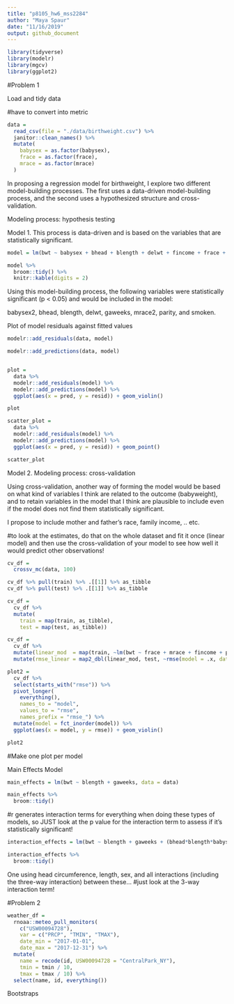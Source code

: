 ```yaml
---
title: "p8105_hw6_mss2284"
author: "Maya Spaur"
date: "11/16/2019"
output: github_document
---
```


```r
library(tidyverse)
library(modelr)
library(mgcv)
library(ggplot2)

```

#Problem 1

Load and tidy data

#have to convert into metric

```r
data = 
  read_csv(file = "./data/birthweight.csv") %>%
  janitor::clean_names() %>%
  mutate(
    babysex = as.factor(babysex),
    frace = as.factor(frace),
    mrace = as.factor(mrace)
  )

```

In proposing a regression model for birthweight, I explore two different model-building processes. The first uses a data-driven model-building process, and the second uses a hypothesized structure and cross-validation.

Modeling process: hypothesis testing

Model 1. This process is data-driven and is based on the variables that are statistically significant.


```r
model = lm(bwt ~ babysex + bhead + blength + delwt + fincome + frace + gaweeks + malform + menarche + mheight + momage + mrace + parity + pnumlbw + pnumsga + ppbmi + ppwt + smoken + wtgain, data = data)

model %>%
  broom::tidy() %>%
  knitr::kable(digits = 2)
```

Using this model-building process, the following variables were statistically significant (p < 0.05) and would be included in the model:

babysex2, bhead, blength, delwt, gaweeks, mrace2, parity, and smoken.

Plot of model residuals against fitted values


```r
modelr::add_residuals(data, model)

modelr::add_predictions(data, model)


plot =
  data %>% 
  modelr::add_residuals(model) %>% 
  modelr::add_predictions(model) %>%
  ggplot(aes(x = pred, y = resid)) + geom_violin()

plot

scatter_plot =
  data %>% 
  modelr::add_residuals(model) %>% 
  modelr::add_predictions(model) %>%
  ggplot(aes(x = pred, y = resid)) + geom_point()

scatter_plot
```


Model 2. Modeling process: cross-validation

Using cross-validation, another way of forming the model would be based on what kind of variables I think are related to the outcome (babyweight), and to retain variables in the model that I think are plausible to include even if the model does not find them statistically significant. 

I propose to include mother and father's race, family income, .. etc. 

#to look at the estimates, do that on the whole dataset and fit it once (linear model) and then use the cross-validation of your model to see how well it would predict other observations! 

```r

cv_df =
  crossv_mc(data, 100)

cv_df %>% pull(train) %>% .[[1]] %>% as_tibble
cv_df %>% pull(test) %>% .[[1]] %>% as_tibble

cv_df =
  cv_df %>% 
  mutate(
    train = map(train, as_tibble),
    test = map(test, as_tibble))

cv_df = 
  cv_df %>% 
  mutate(linear_mod  = map(train, ~lm(bwt ~ frace + mrace + fincome + pnumlbw + smoken + gaweeks + malform + momage, data = .x))) %>% 
  mutate(rmse_linear = map2_dbl(linear_mod, test, ~rmse(model = .x, data = .y))) 

plot2 = 
  cv_df %>% 
  select(starts_with("rmse")) %>% 
  pivot_longer(
    everything(),
    names_to = "model", 
    values_to = "rmse",
    names_prefix = "rmse_") %>% 
  mutate(model = fct_inorder(model)) %>% 
  ggplot(aes(x = model, y = rmse)) + geom_violin()

plot2
```


#Make one plot per model

Main Effects Model

```r

main_effects = lm(bwt ~ blength + gaweeks, data = data)

main_effects %>%
  broom::tidy()
```

#r generates interaction terms for everything when doing these types of models, so JUST look at the p value for the interaction term to assess if it's statistically significant!

```r

interaction_effects = lm(bwt ~ blength + gaweeks + (bhead*blength*babysex), data = data)

interaction_effects %>%
  broom::tidy()
```

One using head circumference, length, sex, and all interactions (including the three-way interaction) between these...
#just look at the 3-way interaction term!





#Problem 2

```r
weather_df = 
  rnoaa::meteo_pull_monitors(
    c("USW00094728"),
    var = c("PRCP", "TMIN", "TMAX"), 
    date_min = "2017-01-01",
    date_max = "2017-12-31") %>%
  mutate(
    name = recode(id, USW00094728 = "CentralPark_NY"),
    tmin = tmin / 10,
    tmax = tmax / 10) %>%
  select(name, id, everything())
```

Bootstraps


